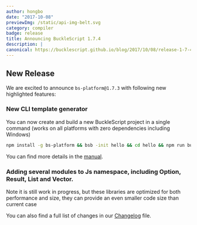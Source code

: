 ```yaml
---
author: hongbo
date: "2017-10-08" 
previewImg: /static/api-img-belt.svg
category: compiler
badge: release
title: Announcing BuckleScript 1.7.4
description: |
canonical: https://bucklescript.github.io/blog/2017/10/08/release-1-7-4
---
```


## New Release

We are excited to announce `bs-platform@1.7.3` with following new highlighted features:

### New CLI template generator

You can now create and build a new BuckleScript project in a single command
(works on all platforms with zero dependencies including Windows)

```sh
npm install -g bs-platform && bsb -init hello && cd hello && npm run build
```

You can find more details in the
[manual](http://bucklescript.github.io/bucklescript/Manual.html#_using_existing_templates_since_1_7_4).


### Adding several modules to Js namespace, including Option, Result, List and Vector.

Note it is still work in progress, but these libraries are optimized for both
performance and size, they can provide an even smaller code size than current
case


You can also find a full list of changes in our
[Changelog](https://github.com/bucklescript/bucklescript/blob/master/Changes.md#bucklescript-174may-24-2017)
file.
